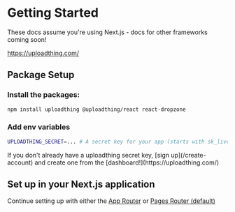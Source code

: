 
# Getting Started

These docs assume you're using Next.js - docs for other frameworks coming
soon!

https://uploadthing.com/

## Package Setup

<Steps>

### Install the packages:

```bash copy
npm install uploadthing @uploadthing/react react-dropzone
```

### Add env variables

```bash copy
UPLOADTHING_SECRET=... # A secret key for your app (starts with sk_live_)
```

<Callout type="warning">
  If you don't already have a uploadthing secret key, [sign up](/create-account) and create one from
  the [dashboard!](https://uploadthing.com/)
</Callout>
</Steps>

## Set up in your Next.js application

Continue setting up with either the [App Router](/nextjs/appdir) or [Pages Router (default)](/nextjs/pagedir)
